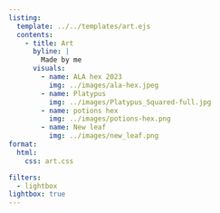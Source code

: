 ```yaml
---
listing:
  template: ../../templates/art.ejs
  contents:
    - title: Art
      byline: |
        Made by me
      visuals:
        - name: ALA hex 2023
          img: ../images/ala-hex.jpeg
        - name: Platypus
          img: ../images/Platypus_Squared-full.jpg
        - name: potions hex
          img: ../images/potions-hex.png
        - name: New leaf
          img: ../images/new_leaf.png
format:
  html:
    css: art.css

filters: 
  - lightbox
lightbox: true
---
```

